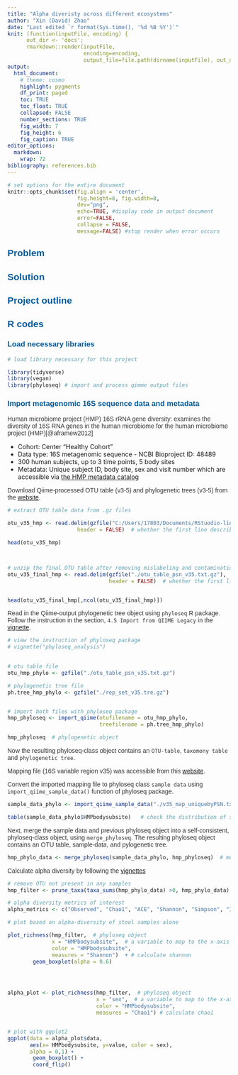 ```yaml
---
title: "Alpha diveristy across different ecosystems"
author: "Xin (David) Zhao"
date: "Last edited `r format(Sys.time(), '%d %B %Y')`"
knit: (function(inputFile, encoding) {
      out_dir <- 'docs';
      rmarkdown::render(inputFile,
                        encoding=encoding,
                        output_file=file.path(dirname(inputFile), out_dir, 'index.html'))})
output:
  html_document:
    # theme: cosmo
    highlight: pygments
    df_print: paged
    toc: TRUE
    toc_float: TRUE
    collapsed: FALSE
    number_sections: TRUE
    fig_width: 7
    fig_height: 6
    fig_caption: TRUE
editor_options: 
  markdown: 
    wrap: 72
bibliography: references.bib
---
```


<html>

<head>

```{=html}
<style>

h1{
 color: #055C9D;
 font-family: Georgia;
 font-size: 200%
}


h2{
 color: #055C9D;
 font-family: helvetica;
 font-size: 150%
}

h3{
 color: #055C9D;  
 font-family: helvetica;
 font-size: 120%; 
}

p {
 color: #333333;
 font-family: helvetica;
 font-size: 100%;
}

.blackbox {
  padding: 1em;
  background: green;
  color: black;
  border: 2px solid orange;
  border-radius: 10px;
}

.center {
  text-align: center;
}

</style>
```
</head>

</html>

```r
# set options for the entire document 
knitr::opts_chunk$set(fig.align = 'center', 
                      fig.height=6, fig.width=8,
                      dev="png",
                      echo=TRUE, #display code in output document 
                      error=FALSE,
                      collapse = FALSE, 
                      message=FALSE) #stop render when error occurs   
```

## Problem

## Solution

## Project outline

## R codes

### Load necessary libraries

```r

# load library necessary for this project

library(tidyverse) 
library(vegan)
library(phyloseq) # import and process qimme output files 


```

### Import metagenomic 16S sequence data and metadata

Human microbiome project (HMP) 16S rRNA gene diversity: examines the
diversity of 16S RNA genes in the human microbiome for the human
microbiome project (HMP)[@aframew2012]

-   Cohort: Center "Healthy Cohort"
-   Data type: 16S metagenomic sequence - NCBI Bioproject ID: 48489
-   300 human subjects, up to 3 time points, 5 body sites
-   Metadata: Unique subject ID, body site, sex and visit number which
    are accessible via [the HMP metadata
    catalog](https://hmpdacc.org/hmp/catalog/grid.php?dataset=metagenomic)

Download Qiime-processed OTU table (v3-5) and phylogenetic trees (v3-5)
from the [website](https://hmpdacc.org/hmp/HMQCP/#data).

```r

# extract OTU table data from .gz files 

otu_v35_hmp <- read.delim(gzfile("C:/Users/17803/Documents/RStuodio-link-GitHub/alpha-diversity-ecosystems/otu_table_v35.txt.gz"),
                      header = FALSE)  # whether the first line describe the column names 

head(otu_v35_hmp)



# unzip the final OTU table after removing mislabeling and contamination 
otu_v35_final_hmp <- read.delim(gzfile("./otu_table_psn_v35.txt.gz"),
                                header = FALSE)  # whether the first line describe the column names 


head(otu_v35_final_hmp[,ncol(otu_v35_final_hmp)]) 

```


Read in the Qiime-output phylogenetic tree object using `phyloseq` R package. Follow the instruction in the section, `4.5 Import from QIIME Legacy` in the [vignette](https://www.bioconductor.org/packages/release/bioc/vignettes/phyloseq/inst/doc/phyloseq-basics.html#load-phyloseq).




```r

# view the instruction of phyloseq package 
# vignette("phyloseq_analysis")

 
# otu table file 
otu_hmp_phylo <- gzfile("./otu_table_psn_v35.txt.gz") 

# phylogenetic tree file 
ph.tree_hmp_phylo <- gzfile("./rep_set_v35.tre.gz") 


# import both files with phyloseq package 
hmp_phyloseq <- import_qiime(otufilename = otu_hmp_phylo,
                             treefilename = ph.tree_hmp_phylo)

hmp_phyloseq  # phylogenetic object 


```
Now the resulting phyloseq-class object contains an `OTU-table`, `taxomony table` and `phylogenetic tree`.  


Mapping file (16S variable region v35) was accessible from this [website](https://hmpdacc.org/hmp/resources/metagenomics_sequencing_analysis.php).

Convert the imported mapping file to phyloseq class `sample data` using `import_qiime_sample_data()` function of phyloseq package. 


```r

sample_data_phylo <- import_qiime_sample_data("./v35_map_uniquebyPSN.txt.bz2")   # import Qiime-output sample data  

```


```r

table(sample_data_phylo$HMPbodysubsite)   # check the distribution of sub-body sites  

```

Next, merge the sample data and previous phyloseq object into a self-consistent, phyloseq-class object, using `merge_phyloseq`. The resulting phyloseq object contains an OTU table, sample-data, and pylogenetic tree. 


```r

hmp_phylo_data <- merge_phyloseq(sample_data_phylo, hmp_phyloseq)  # merge sample data and previous phyloseq-class object  


```


Calculate alpha diversity by following the [vignettes](https://www.bioconductor.org/packages/release/bioc/vignettes/phyloseq/inst/doc/phyloseq-analysis.html#simple-exploratory-graphics)

```r

# remove OTU not present in any samples 
hmp_filter <- prune_taxa(taxa_sums(hmp_phylo_data) >0, hmp_phylo_data) 

# alpha diversity metrics of interest 
alpha_metrics <- c("Observed", "Chao1", "ACE", "Shannon", "Simpson", "InvSimpson") 

# plot based on alpha-diversity of stool samples alone 

plot_richness(hmp_filter,  # phyloseq object 
              x = "HMPbodysubsite",  # a variable to map to the x-axis 
              color = "HMPbodysubsite", 
              measures = "Shannon")  + # calculate shannon  
        geom_boxplot(alpha = 0.6)




alpha_plot <- plot_richness(hmp_filter,  # phyloseq object 
                            x = "sex",  # a variable to map to the x-axis 
                            color = "HMPbodysubsite",
                            measures = "Chao1") # calculate chao1 


# plot with ggplot2 
ggplot(data = alpha_plot$data,
       aes(x= HMPbodysubsite, y=value, color = sex), 
       alpha = 0,1) +
        geom_boxplot() +
        coord_flip()

```






